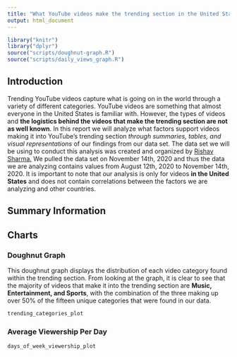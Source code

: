 ```yaml
---
title: "What YouTube videos make the trending section in the United States?"
output: html_document
---
```


```r
library("knitr")
library("dplyr")
source("scripts/doughnut-graph.R")
source("scripts/daily_views_graph.R")
```
## Introduction

Trending YouTube videos capture what is going on in the world through a variety
of different categories. YouTube videos are something that almost everyone in 
the United States is familiar with. However, the types of videos and **the 
logistics behind the videos that make the trending section are not as 
well known**. In this report we will analyze what factors support videos making 
it into YouTube's trending section _through summaries, tables, and visual 
representations_ of our findings from our data set. The data set we will be
using to conduct this analysis was created and organized by 
[Rishav Sharma.](https://www.kaggle.com/rsrishav/youtube-trending-video-dataset?select=US_youtube_trending_data.csv)
We pulled the data set on November 14th, 2020 and thus the data we are analyzing
contains values from August 12th, 2020 to November 14th, 2020. It is important
to note that our analysis is only for videos **in the United States** and does 
not contain correlations between the factors we are analyzing and other 
countries.

## Summary Information


## Charts

### Doughnut Graph
This doughnut graph displays the distribution of each video category found 
within the trending section. From looking at the graph, it is clear to see that
the majority of videos that make it into the trending section are **Music, 
Entertainment, and Sports**, with the combination of the three making up over
50% of the fifteen unique categories that were found in our data.

```r
trending_categories_plot
```

### Average Viewership Per Day

```r
days_of_week_viewership_plot
```